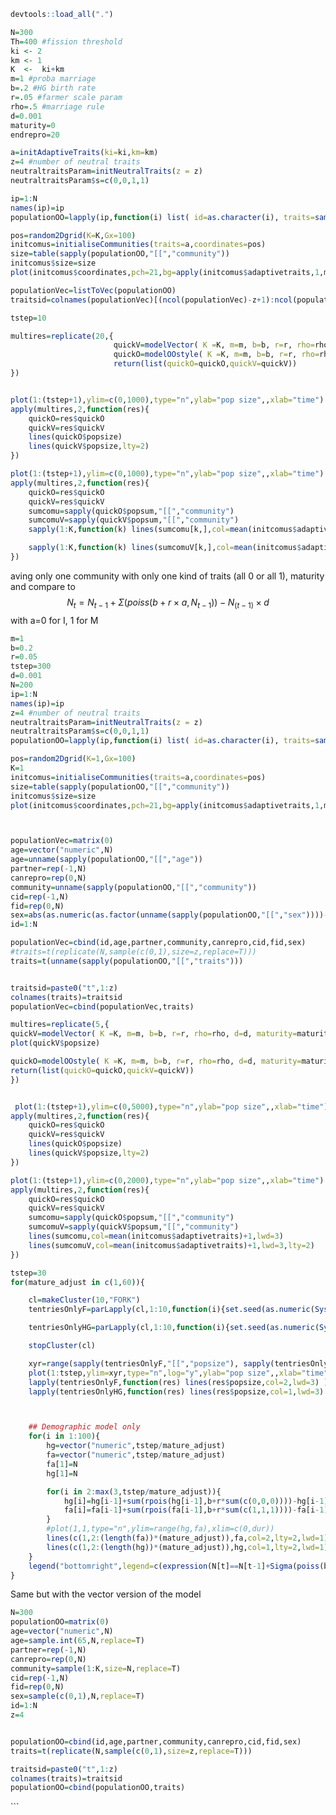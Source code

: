 
```r
devtools::load_all(".")

N=300
Th=400 #fission threshold
ki <- 2
km <- 1
K  <-  ki+km
m=1 #proba marriage
b=.2 #HG birth rate
r=.05 #farmer scale param
rho=.5 #marriage rule
d=0.001
maturity=0
endrepro=20

a=initAdaptiveTraits(ki=ki,km=km)
z=4 #number of neutral traits
neutraltraitsParam=initNeutralTraits(z = z)
neutraltraitsParam$s=c(0,0,1,1)

ip=1:N
names(ip)=ip
populationOO=lapply(ip,function(i) list( id=as.character(i), traits=sample(c(0,1),size=z,replace=T), age=sample.int(endrepro-5,1), community=sample.int(K,1), sex=sample(c("F","M"),1), repro=FALSE, partner=-1))

pos=random2Dgrid(K=K,Gx=100)
initcomus=initialiseCommunities(traits=a,coordinates=pos)
size=table(sapply(populationOO,"[[","community"))
initcomus$size=size
plot(initcomus$coordinates,pch=21,bg=apply(initcomus$adaptivetraits,1,mean)+1,cex=log(initcomus$size))

populationVec=listToVec(populationOO)
traitsid=colnames(populationVec)[(ncol(populationVec)-z+1):ncol(populationVec)]

tstep=10

multires=replicate(20,{
                       quickV=modelVector( K =K, m=m, b=b, r=r, rho=rho, d=d, maturity=maturity, endrepro=endrepro, population=populationVec, initcomus=initcomus, tstep=tstep, neutraltraitsParam=neutraltraitsParam, logging=c("time"),ma=1)
                       quickO=modelOOstyle( K =K, m=m, b=b, r=r, rho=rho, d=d, maturity=maturity, endrepro=endrepro, population=populationOO, initcomus=initcomus, tstep=tstep, neutraltraitsParam=neutraltraitsParam, logging=c("time"),ma=1)
                       return(list(quickO=quickO,quickV=quickV))
})


plot(1:(tstep+1),ylim=c(0,1000),type="n",ylab="pop size",,xlab="time")
apply(multires,2,function(res){
    quickO=res$quickO
    quickV=res$quickV
    lines(quickO$popsize)
    lines(quickV$popsize,lty=2)
})

plot(1:(tstep+1),ylim=c(0,1000),type="n",ylab="pop size",,xlab="time")
apply(multires,2,function(res){
    quickO=res$quickO
    quickV=res$quickV
    sumcomu=sapply(quickO$popsum,"[[","community")
    sumcomuV=sapply(quickV$popsum,"[[","community")
    sapply(1:K,function(k) lines(sumcomu[k,],col=mean(initcomus$adaptivetraits[k,])+1,lwd=3) )

    sapply(1:K,function(k) lines(sumcomuV[k,],col=mean(initcomus$adaptivetraits[k,])+1,lwd=3,lty=2) )
})
```

aving only one community with only one kind of traits (all 0 or all 1), maturity and compare to
$$ N_t=N_{t-1}+\Sigma(poiss(b+r \times a,N_{t-1}))-N_{(t-1)} \times d $$ with a=0 for I, 1 for M

```r
m=1
b=0.2
r=0.05
tstep=300
d=0.001
N=200
ip=1:N
names(ip)=ip
z=4 #number of neutral traits
neutraltraitsParam=initNeutralTraits(z = z)
neutraltraitsParam$s=c(0,0,1,1)
populationOO=lapply(ip,function(i) list( id=as.character(i), traits=sample(c(0,1),size=z,replace=T), age=sample.int(65,1), community=1, sex=sample(c("F","M"),1), repro=FALSE, partner=-1))

pos=random2Dgrid(K=1,Gx=100)
K=1
initcomus=initialiseCommunities(traits=a,coordinates=pos)
size=table(sapply(populationOO,"[[","community"))
initcomus$size=size
plot(initcomus$coordinates,pch=21,bg=apply(initcomus$adaptivetraits,1,mean)+1,cex=log(initcomus$size))



populationVec=matrix(0)
age=vector("numeric",N)
age=unname(sapply(populationOO,"[[","age"))
partner=rep(-1,N) 
canrepro=rep(0,N) 
community=unname(sapply(populationOO,"[[","community"))
cid=rep(-1,N) 
fid=rep(0,N) 
sex=abs(as.numeric(as.factor(unname(sapply(populationOO,"[[","sex"))))-2)
id=1:N

populationVec=cbind(id,age,partner,community,canrepro,cid,fid,sex)
#traits=t(replicate(N,sample(c(0,1),size=z,replace=T)))
traits=t(unname(sapply(populationOO,"[[","traits")))


traitsid=paste0("t",1:z)
colnames(traits)=traitsid
populationVec=cbind(populationVec,traits)

multires=replicate(5,{
quickV=modelVector( K =K, m=m, b=b, r=r, rho=rho, d=d, maturity=maturity, endrepro=endrepro, populationOO=populationVec, initcomus=initcomus, tstep=tstep, neutraltraitsParam=neutraltraitsParam, logging=c("time"),ma=1)
plot(quickV$popsize)

quickO=modelOOstyle( K =K, m=m, b=b, r=r, rho=rho, d=d, maturity=maturity, endrepro=endrepro, populationOO=populationOO, initcomus=initcomus, tstep=tstep, neutraltraitsParam=neutraltraitsParam, logging=c("time"),ma=1)
return(list(quickO=quickO,quickV=quickV))
})


 plot(1:(tstep+1),ylim=c(0,5000),type="n",ylab="pop size",,xlab="time")
apply(multires,2,function(res){
    quickO=res$quickO
    quickV=res$quickV
    lines(quickO$popsize)
    lines(quickV$popsize,lty=2)
})

plot(1:(tstep+1),ylim=c(0,2000),type="n",ylab="pop size",,xlab="time")
apply(multires,2,function(res){
    quickO=res$quickO
    quickV=res$quickV
    sumcomu=sapply(quickO$popsum,"[[","community")
    sumcomuV=sapply(quickV$popsum,"[[","community")
    lines(sumcomu,col=mean(initcomus$adaptivetraits)+1,lwd=3) 
    lines(sumcomuV,col=mean(initcomus$adaptivetraits)+1,lwd=3,lty=2) 
})


```



```r

tstep=30
for(mature_adjust in c(1,60)){

    cl=makeCluster(10,"FORK")
    tentriesOnlyF=parLapply(cl,1:10,function(i){set.seed(as.numeric(Sys.time())+i);modelOOstyle(m=m, b=b, r=r,  d=d, maturity=0, endrepro=10000, logging="time", populationOO=populationOO, initcomus=initialiseCommunities(traits=initAdaptiveTraits(ki=0,km=1),coordinates=pos) , tstep=tstep, neutraltraitsParam=neutraltraitsParam,ma=mature_adjust)})

    tentriesOnlyHG=parLapply(cl,1:10,function(i){set.seed(as.numeric(Sys.time())+i);modelOOstyle(m=m, b=b, r=r,  d=d, maturity=0, endrepro=10000, logging="time", populationOO=populationOO, initcomus=initialiseCommunities(traits=initAdaptiveTraits(ki=1,km=0),coordinates=pos) , tstep=tstep, neutraltraitsParam=neutraltraitsParam,ma=mature_adjust)})

    stopCluster(cl)

    xyr=range(sapply(tentriesOnlyF,"[[","popsize"), sapply(tentriesOnlyHG,"[[","popsize"))
    plot(1:tstep,ylim=xyr,type="n",log="y",ylab="pop size",,xlab="time")
    lapply(tentriesOnlyF,function(res) lines(res$popsize,col=2,lwd=3) )
    lapply(tentriesOnlyHG,function(res) lines(res$popsize,col=1,lwd=3) )



    ## Demographic model only
    for(i in 1:100){
        hg=vector("numeric",tstep/mature_adjust)
        fa=vector("numeric",tstep/mature_adjust)
        fa[1]=N
        hg[1]=N

        for(i in 2:max(3,tstep/mature_adjust)){
            hg[i]=hg[i-1]+sum(rpois(hg[i-1],b+r*sum(c(0,0,0))))-hg[i-1]*d
            fa[i]=fa[i-1]+sum(rpois(fa[i-1],b+r*sum(c(1,1,1))))-fa[i-1]*d
        }
        #plot(1,1,type="n",ylim=range(hg,fa),xlim=c(0,dur))
        lines(c(1,2:(length(fa))*(mature_adjust)),fa,col=2,lty=2,lwd=1)
        lines(c(1,2:(length(hg))*(mature_adjust)),hg,col=1,lty=2,lwd=1)
    }
    legend("bottomright",legend=c(expression(N[t]==N[t-1]+Sigma(poiss(b,N[t-1]))-N[t-1]*d),expression(N[t]==N[t-1]+Sigma(poiss(b+r,N[t-1]))-N[t-1]*d),"model 1 community HG","model 1 communit F"),lty=c(2,2,1,1),col=c(1,2,1,2),cex=.8)
}


```


Same but with the vector version of the model

```r
N=300
populationOO=matrix(0)
age=vector("numeric",N)
age=sample.int(65,N,replace=T) 
partner=rep(-1,N) 
canrepro=rep(0,N) 
community=sample(1:K,size=N,replace=T) 
cid=rep(-1,N) 
fid=rep(0,N) 
sex=sample(c(0,1),N,replace=T) 
id=1:N
z=4


populationOO=cbind(id,age,partner,community,canrepro,cid,fid,sex)
traits=t(replicate(N,sample(c(0,1),size=z,replace=T)))

traitsid=paste0("t",1:z)
colnames(traits)=traitsid
populationOO=cbind(populationOO,traits)

```

```


